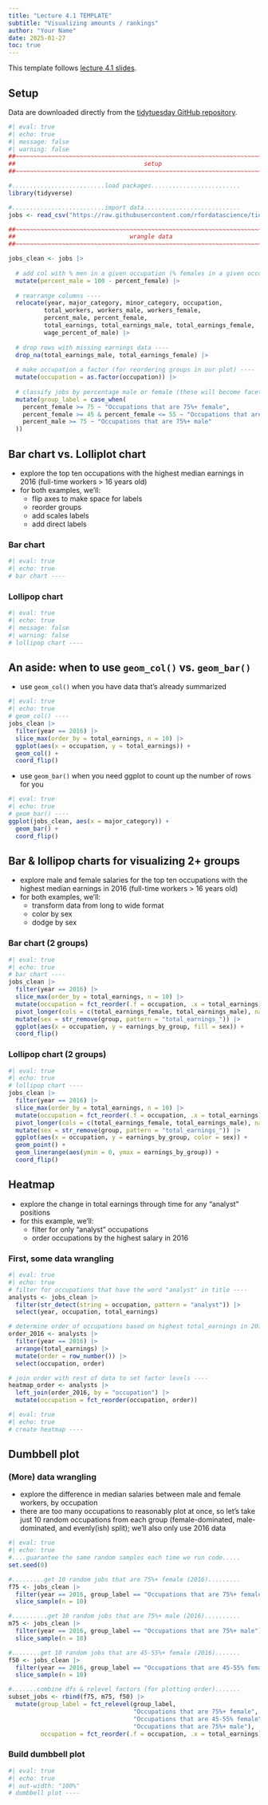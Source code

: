 ```yaml
---
title: "Lecture 4.1 TEMPLATE"
subtitle: "Visualizing amounts / rankings"
author: "Your Name"
date: 2025-01-27
toc: true
---
```


::: {.callout-note}
This template follows [lecture 4.1 slides](https://eds-240-data-viz.github.io/course-materials/lecture-slides/lecture4.1-amounts-slides.html#/title-slide){target="_blank"}.
:::

## Setup

Data are downloaded directly from the [tidytuesday GitHub repository](https://github.com/rfordatascience/tidytuesday/tree/main/data/2019/2019-03-05).

```r
#| eval: true
#| echo: true
#| message: false
#| warning: false
##~~~~~~~~~~~~~~~~~~~~~~~~~~~~~~~~~~~~~~~~~~~~~~~~~~~~~~~~~~~~~~~~~~~~~~~~~~~~~~
##                                    setup                                 ----
##~~~~~~~~~~~~~~~~~~~~~~~~~~~~~~~~~~~~~~~~~~~~~~~~~~~~~~~~~~~~~~~~~~~~~~~~~~~~~~

#..........................load packages.........................
library(tidyverse)

#..........................import data...........................
jobs <- read_csv("https://raw.githubusercontent.com/rfordatascience/tidytuesday/master/data/2019/2019-03-05/jobs_gender.csv")

##~~~~~~~~~~~~~~~~~~~~~~~~~~~~~~~~~~~~~~~~~~~~~~~~~~~~~~~~~~~~~~~~~~~~~~~~~~~~~~
##                                wrangle data                              ----
##~~~~~~~~~~~~~~~~~~~~~~~~~~~~~~~~~~~~~~~~~~~~~~~~~~~~~~~~~~~~~~~~~~~~~~~~~~~~~~

jobs_clean <- jobs |> 
  
  # add col with % men in a given occupation (% females in a given occupation is already included) ----
  mutate(percent_male = 100 - percent_female) |>
         
  # rearrange columns ----
  relocate(year, major_category, minor_category, occupation,
          total_workers, workers_male, workers_female,
          percent_male, percent_female,
          total_earnings, total_earnings_male, total_earnings_female, 
          wage_percent_of_male) |> 
  
  # drop rows with missing earnings data ----
  drop_na(total_earnings_male, total_earnings_female) |> 
  
  # make occupation a factor (for reordering groups in our plot) ----
  mutate(occupation = as.factor(occupation)) |> 
 
  # classify jobs by percentage male or female (these will become facet labels in our dumbbell plot) ----
  mutate(group_label = case_when(
    percent_female >= 75 ~ "Occupations that are 75%+ female",
    percent_female >= 45 & percent_female <= 55 ~ "Occupations that are 45-55% female",
    percent_male >= 75 ~ "Occupations that are 75%+ male"
  )) 
```

## Bar chart vs. Lolliplot chart

- explore the top ten occupations with the highest median earnings in 2016 (full-time workers > 16 years old)
- for both examples, we'll: 
    - flip axes to make space for labels
    - reorder groups
    - add scales labels
    - add direct labels

### Bar chart

```r
#| eval: true
#| echo: true
# bar chart ----
```

### Lollipop chart
```r
#| eval: true
#| echo: true
#| message: false
#| warning: false
# lollipop chart ----
```

## An aside: when to use `geom_col()` vs. `geom_bar()`

- use `geom_col()` when you have data that's already summarized

```r
#| eval: true
#| echo: true
# geom_col() ----
jobs_clean |> 
  filter(year == 2016) |> 
  slice_max(order_by = total_earnings, n = 10) |> 
  ggplot(aes(x = occupation, y = total_earnings)) +
  geom_col() +
  coord_flip()
```

- use `geom_bar()` when you need ggplot to count up the number of rows for you

```r
#| eval: true
#| echo: true
# geom_bar() ----
ggplot(jobs_clean, aes(x = major_category)) +
  geom_bar() + 
  coord_flip()
```

## Bar & lollipop charts for visualizing 2+ groups

- explore male and female salaries for the top ten occupations with the highest median earnings in 2016 (full-time workers > 16 years old)
- for both examples, we'll: 
    - transform data from long to wide format
    - color by sex
    - dodge by sex

### Bar chart (2 groups)

```r
#| eval: true
#| echo: true
# bar chart ----
jobs_clean |> 
  filter(year == 2016) |> 
  slice_max(order_by = total_earnings, n = 10) |> 
  mutate(occupation = fct_reorder(.f = occupation, .x = total_earnings)) |> 
  pivot_longer(cols = c(total_earnings_female, total_earnings_male), names_to = "group", values_to = "earnings_by_group") |> 
  mutate(sex = str_remove(group, pattern = "total_earnings_")) |> 
  ggplot(aes(x = occupation, y = earnings_by_group, fill = sex)) +
  coord_flip()
```

### Lollipop chart (2 groups)

```r
#| eval: true
#| echo: true
# lollipop chart ----
jobs_clean |>
  filter(year == 2016) |>
  slice_max(order_by = total_earnings, n = 10) |>
  mutate(occupation = fct_reorder(.f = occupation, .x = total_earnings)) |> 
  pivot_longer(cols = c(total_earnings_female, total_earnings_male), names_to = "group", values_to = "earnings_by_group") |>
  mutate(sex = str_remove(group, pattern = "total_earnings_")) |>
  ggplot(aes(x = occupation, y = earnings_by_group, color = sex)) +
  geom_point() +
  geom_linerange(aes(ymin = 0, ymax = earnings_by_group)) +
  coord_flip()
```

## Heatmap

- explore the change in total earnings through time for any “analyst” positions
- for this example, we'll: 
  - filter for only "analyst" occupations
  - order occupations by the highest salary in 2016
  
### First, some data wrangling

```r
#| eval: true
#| echo: true
# filter for occupations that have the word "analyst" in title ----
analysts <- jobs_clean |> 
  filter(str_detect(string = occupation, pattern = "analyst")) |> 
  select(year, occupation, total_earnings)

# determine order of occupations based on highest total_earnings in 2016 ----
order_2016 <- analysts |> 
  filter(year == 2016) |> 
  arrange(total_earnings) |> 
  mutate(order = row_number()) |> 
  select(occupation, order) 

# join order with rest of data to set factor levels ----
heatmap_order <- analysts |> 
  left_join(order_2016, by = "occupation") |> 
  mutate(occupation = fct_reorder(occupation, order))
```

```r
#| eval: true
#| echo: true
# create heatmap ----
```

## Dumbbell plot

### (More) data wrangling

- explore the difference in median salaries between male and female workers, by occupation
- there are too many occupations to reasonably plot at once, so let's take just 10 random occupations from each group (female-dominated, male-dominated, and evenly(ish) split); we'll also only use 2016 data

```r
#| eval: true
#| echo: true
#....guarantee the same random samples each time we run code.....
set.seed(0)

#.........get 10 random jobs that are 75%+ female (2016).........
f75 <- jobs_clean |> 
  filter(year == 2016, group_label == "Occupations that are 75%+ female") |> 
  slice_sample(n = 10)

#..........get 10 random jobs that are 75%+ male (2016)..........
m75 <- jobs_clean |> 
  filter(year == 2016, group_label == "Occupations that are 75%+ male") |> 
  slice_sample(n = 10)

#........get 10 random jobs that are 45-55%+ female (2016).......
f50 <- jobs_clean |> 
  filter(year == 2016, group_label == "Occupations that are 45-55% female") |> 
  slice_sample(n = 10)

#.......combine dfs & relevel factors (for plotting order).......
subset_jobs <- rbind(f75, m75, f50) |> 
  mutate(group_label = fct_relevel(group_label, 
                                   "Occupations that are 75%+ female", 
                                   "Occupations that are 45-55% female", 
                                   "Occupations that are 75%+ male"),
         occupation = fct_reorder(.f = occupation, .x = total_earnings)) 
```

### Build dumbbell plot

```r
#| eval: true
#| echo: true
#| out-width: "100%"
# dumbbell plot ----
```
